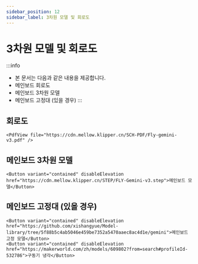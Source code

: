 ```yaml
---
sidebar_position: 12
sidebar_label: 3차원 모델 및 회로도
---
```


# 3차원 모델 및 회로도

:::info
* 본 문서는 다음과 같은 내용을 제공합니다.
* 메인보드 회로도
* 메인보드 3차원 모델
* 메인보드 고정대 (있을 경우)
:::

## 회로도

    <PdfView file="https://cdn.mellow.klipper.cn/SCH-PDF/Fly-gemini-v3.pdf" />


## 메인보드 3차원 모델

    <Button variant="contained" disableElevation href="https://cdn.mellow.klipper.cn/STEP/FLY-Gemini-v3.step">메인보드 모델</Button>


## 메인보드 고정대 (있을 경우)

    <Button variant="contained" disableElevation href="https://github.com/xishangyue/Model-library/tree/5f88b5c4ab5046e459be7352a5470aaec8ac4d1e/gemini">메인보드 고정 모델</Button>
    <Button variant="contained" disableElevation href="https://makerworld.com/zh/models/609802?from=search#profileId-532786">구동기 냉각</Button>